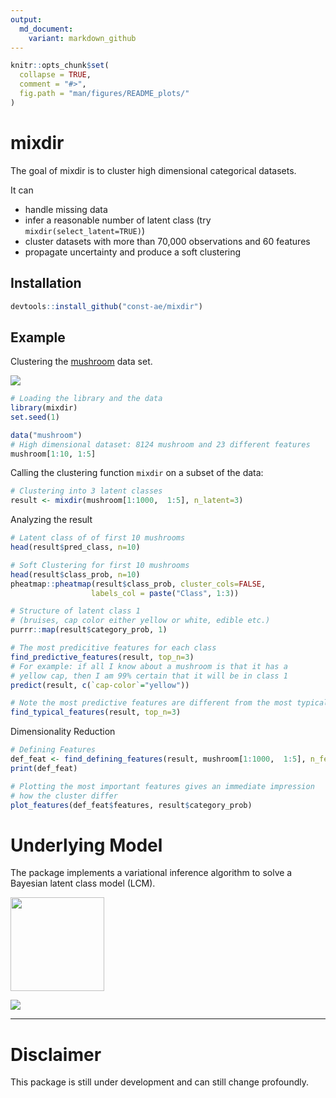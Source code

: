 ```yaml
---
output:
  md_document:
    variant: markdown_github
---
```


<!-- README.md is generated from README.Rmd. Please edit that file -->

```r
knitr::opts_chunk$set(
  collapse = TRUE,
  comment = "#>",
  fig.path = "man/figures/README_plots/"
)
```

# mixdir

The goal of mixdir is to cluster high dimensional categorical datasets.

It can

* handle missing data
* infer a reasonable number of latent class (try `mixdir(select_latent=TRUE)`)
* cluster datasets with more than 70,000 observations and 60 features
* propagate uncertainty and produce a soft clustering

## Installation

```r
devtools::install_github("const-ae/mixdir")
```


## Example

Clustering the [mushroom](https://archive.ics.uci.edu/ml/datasets/mushroom) data set.

![](man/figures/README_plots/clustering_overview.png)

```r
# Loading the library and the data
library(mixdir)
set.seed(1)

data("mushroom")
# High dimensional dataset: 8124 mushroom and 23 different features
mushroom[1:10, 1:5]
```

Calling the clustering function `mixdir` on a subset of the data:

```r
# Clustering into 3 latent classes
result <- mixdir(mushroom[1:1000,  1:5], n_latent=3)
```


Analyzing the result

```r
# Latent class of of first 10 mushrooms
head(result$pred_class, n=10)

# Soft Clustering for first 10 mushrooms
head(result$class_prob, n=10)
pheatmap::pheatmap(result$class_prob, cluster_cols=FALSE,
                  labels_col = paste("Class", 1:3))

# Structure of latent class 1
# (bruises, cap color either yellow or white, edible etc.)
purrr::map(result$category_prob, 1)

# The most predicitive features for each class
find_predictive_features(result, top_n=3)
# For example: if all I know about a mushroom is that it has a
# yellow cap, then I am 99% certain that it will be in class 1
predict(result, c(`cap-color`="yellow"))

# Note the most predictive features are different from the most typical ones
find_typical_features(result, top_n=3)
```

Dimensionality Reduction

```r
# Defining Features
def_feat <- find_defining_features(result, mushroom[1:1000,  1:5], n_features = 3)
print(def_feat)

# Plotting the most important features gives an immediate impression
# how the cluster differ
plot_features(def_feat$features, result$category_prob)
```



# Underlying Model

The package implements a variational inference algorithm to solve a Bayesian latent class model (LCM). 


<div class="figure"><img src="man/figures/README_plots/equations_model.png" align="center" style="height: 150px" ></div>



![](man/figures/README_plots/model_plate_notation.png)


___

# Disclaimer 

This package is still under development and can still change profoundly. 



































